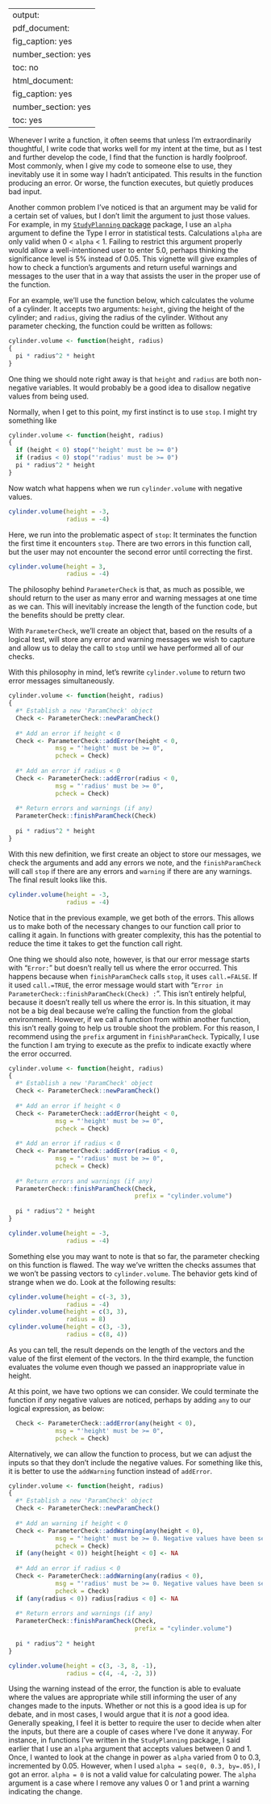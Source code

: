 <!--
%\VignetteEngine{knitr::knitr}
%\VignetteIndexEntry{Checking Parameter in R Functions}
-->
---
output:
  pdf_document:
    fig_caption: yes
    number_section: yes
    toc: no
  html_document:
    fig_caption: yes
    number_section: yes
    toc: yes
---

Whenever I write a function, it often seems that unless I'm extraordinarily thoughtful, I write code that works well for my intent at the time, but as I test and further develop the code, I find that the function is hardly foolproof.  Most commonly, when I give my code to someone else to use, they inevitably use it in some way I hadn't anticipated.  This results in the function producing an error.  Or worse, the function executes, but quietly produces bad input.

Another common problem I've noticed is that an argument may be valid for a certain set of values, but I don't limit the argument to just those values.  For example, in my [`StudyPlanning` package](https://github.com/nutterb/StudyPlanning) package, I use an `alpha` argument to define the Type I error in statistical tests.  Calculations `alpha` are only valid when 0 < `alpha` < 1.  Failing to restrict this argument properly would allow a well-intentioned user to enter 5.0, perhaps thinking the significance level is 5% instead of 0.05.  This vignette will give examples of how to check a function's arguments and return useful warnings and messages to the user that in a way that assists the user in the proper use of the function.

For an example, we'll use the function below, which calculates the volume of a cylinder.  It accepts two arguments: `height`, giving the height of the cylinder; and `radius`, giving the radius of the cylinder.  Without any parameter checking, the function could be written as follows:

```r
cylinder.volume <- function(height, radius)
{
  pi * radius^2 * height  
}
```

One thing we should note right away is that `height` and `radius` are both non-negative variables.  It would probably be a good idea to disallow negative values from being used.

Normally, when I get to this point, my first instinct is to use `stop`.  I might try something like

```r
cylinder.volume <- function(height, radius)
{
  if (height < 0) stop("'height' must be >= 0")
  if (radius < 0) stop("'radius' must be >= 0")
  pi * radius^2 * height  
}
```

Now watch what happens when we run `cylinder.volume` with negative values.

```r
cylinder.volume(height = -3, 
                radius = -4)
```

Here, we run into the problematic aspect of `stop`: It terminates the function the first time it encounters `stop`.  There are two errors in this function call, but the user may not encounter the second error until correcting the first.

```r
cylinder.volume(height = 3, 
                radius = -4)
```

The philosophy behind `ParameterCheck` is that, as much as possible, we should return to the user as many error and warning messages at one time as we can.  This will inevitably increase the length of the function code, but the benefits should be pretty clear.

With `ParameterCheck`, we'll create an object that, based on the results of a logical test, will store any error and warning messages we wish to capture and allow us to delay the call to `stop` until we have performed all of our checks.

With this philosophy in mind, let's rewrite `cylinder.volume` to return two error messages simultaneously.

```r
cylinder.volume <- function(height, radius)
{
  #* Establish a new 'ParamCheck' object
  Check <- ParameterCheck::newParamCheck()
  
  #* Add an error if height < 0
  Check <- ParameterCheck::addError(height < 0,
             msg = "'height' must be >= 0",
             pcheck = Check)
  
  #* Add an error if radius < 0
  Check <- ParameterCheck::addError(radius < 0,
             msg = "'radius' must be >= 0",
             pcheck = Check)
  
  #* Return errors and warnings (if any)
  ParameterCheck::finishParamCheck(Check)
  
  pi * radius^2 * height 
}
```

With this new definition, we first create an object to store our messages, we check the arguments and add any errors we note, and the `finishParamCheck` will call `stop` if there are any errors and `warning` if there are any warnings.  The final result looks like this.

```r
cylinder.volume(height = -3,
                radius = -4)
```

Notice that in the previous example, we get both of the errors.  This allows us to make both of the necessary changes to our function call prior to calling it again.  In functions with greater complexity, this has the potential to reduce the time it takes to get the function call right.

One thing we should also note, however, is that our error message starts with "`Error:`" but doesn't really tell us where the error occurred.  This happens because when `finishParamCheck` calls `stop`, it uses `call.=FALSE`.  If it used `call.=TRUE`, the error message would start with "`Error in ParameterCheck::finishParamCheck(Check) :`".  This isn't entirely helpful, because it doesn't really tell us where the error is.  In this situation, it may not be a big deal because we're calling the function from the global environment.   However, if we call a function from within another function, this isn't really going to help us trouble shoot the problem.  For this reason, I recommend using the `prefix` argument in `finishParamCheck`.  Typically, I use the function I am trying to execute as the prefix to indicate exactly where the error occurred.

```r
cylinder.volume <- function(height, radius)
{
  #* Establish a new 'ParamCheck' object
  Check <- ParameterCheck::newParamCheck()
  
  #* Add an error if height < 0
  Check <- ParameterCheck::addError(height < 0,
             msg = "'height' must be >= 0",
             pcheck = Check)
  
  #* Add an error if radius < 0
  Check <- ParameterCheck::addError(radius < 0,
             msg = "'radius' must be >= 0",
             pcheck = Check)
  
  #* Return errors and warnings (if any)
  ParameterCheck::finishParamCheck(Check,
                                   prefix = "cylinder.volume")
  
  pi * radius^2 * height 
}

cylinder.volume(height = -3,
                radius = -4)
```

Something else you may want to note is that so far, the parameter checking on this function is flawed.  The way we've written the checks assumes that we won't be passing vectors to `cylinder.volume`.  The behavior gets kind of strange when we do.  Look at the following results:

```r
cylinder.volume(height = c(-3, 3),
                radius = -4)
cylinder.volume(height = c(3, 3),
                radius = 8)
cylinder.volume(height = c(3, -3),
                radius = c(8, 4))
```

As you can tell, the result depends on the length of the vectors and the value of the first element of the vectors.  In the third example, the function evaluates the volume even though we passed an inappropriate value in height.  

At this point, we have two options we can consider.  We could terminate the function if _any_ negative values are noticed, perhaps by adding `any` to our logical expression, as below:

```r
  Check <- ParameterCheck::addError(any(height < 0),
             msg = "'height' must be >= 0",
             pcheck = Check)
```

Alternatively, we can allow the function to process, but we can adjust the inputs so that they don't include the negative values.  For something like this, it is better to use the `addWarning` function instead of `addError`.

```r
cylinder.volume <- function(height, radius)
{
  #* Establish a new 'ParamCheck' object
  Check <- ParameterCheck::newParamCheck()
  
  #* Add an warning if height < 0
  Check <- ParameterCheck::addWarning(any(height < 0),
             msg = "'height' must be >= 0. Negative values have been set to NA",
             pcheck = Check)
  if (any(height < 0)) height[height < 0] <- NA
  
  #* Add an error if radius < 0
  Check <- ParameterCheck::addWarning(any(radius < 0),
             msg = "'radius' must be >= 0. Negative values have been set to NA",
             pcheck = Check)
  if (any(radius < 0)) radius[radius < 0] <- NA
  
  #* Return errors and warnings (if any)
  ParameterCheck::finishParamCheck(Check,
                                   prefix = "cylinder.volume")
  
  pi * radius^2 * height 
}

cylinder.volume(height = c(3, -3, 8, -1),
                radius = c(4, -4, -2, 3))
```

Using the warning instead of the error, the function is able to evaluate where the values are appropriate while still informing the user of any changes made to the inputs.  Whether or not this is a good idea is up for debate, and in most cases, I would argue that it is _not_ a good idea.  Generally speaking, I feel it is better to require the user to decide when alter the inputs, but there are a couple of cases where I've done it anyway.  For instance, in functions I've written in the `StudyPlanning` package, I said earlier that I use an `alpha` argument that accepts values between 0 and 1.  Once, I wanted to look at the change in power as `alpha` varied from 0 to 0.3, incremented by 0.05.  However, when I used `alpha = seq(0, 0.3, by=.05)`, I got an error.  `alpha = 0` is not a valid value for calculating power.  The `alpha` argument is a case where I remove any values 0 or 1 and print a warning indicating the change.  
